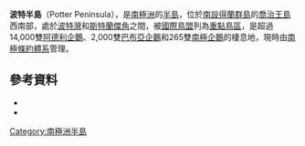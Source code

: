 {{coord|62|15|S|58|40|W|display=title}}

'''波特半島'''（Potter Peninsula），是[[南極洲|南極洲]]的[[半島|半島]]，位於[[南設得蘭群島|南設得蘭群島]]的[[喬治王島|喬治王島]]西南部，處於[[波特灣|波特灣]]和[[斯特蘭傑角|斯特蘭傑角]]之間，被[[國際鳥盟|國際鳥盟]]列為[[重點鳥區|重點鳥區]]，是超過14,000雙[[阿德利企鵝|阿德利企鵝]]、2,000雙[[巴布亞企鵝|巴布亞企鵝]]和265雙[[南極企鵝|南極企鵝]]的棲息地，現時由[[南極條約體系|南極條約體系]]管理。

==參考資料==
*{{usgs-gazetteer}}
*{{cite web |url= http://www.birdlife.org |title= Potter Peninsula, King George Island |accessdate= 2013-01-15 |work= BirdLife data zone: Important Bird Areas |first=  |last=  |publisher= BirdLife International |year= 2013 |archive-date= 2007-07-10 |archive-url= https://www.webcitation.org/5QE8rvIqH?url=http://www.birdlife.org/ |dead-url= no }}

{{Antarctica-geo-stub}}
[[Category:南極洲半島|Category:南極洲半島]]